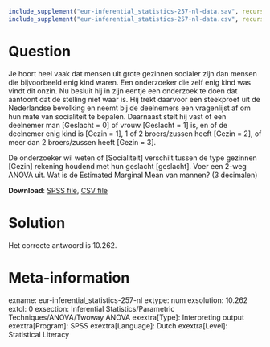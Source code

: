 ```r
include_supplement("eur-inferential_statistics-257-nl-data.sav", recursive = TRUE)
include_supplement("eur-inferential_statistics-257-nl-data.csv", recursive = TRUE)
```

Question
========
Je hoort heel vaak dat mensen uit grote gezinnen socialer zijn dan mensen die bijvoorbeeld enig kind waren. Een onderzoeker die zelf enig kind was vindt dit onzin. Nu besluit hij in zijn eentje een onderzoek te doen dat aantoont dat de stelling niet waar is. Hij trekt daarvoor een steekproef uit de Nederlandse bevolking en neemt bij de deelnemers een vragenlijst af om hun mate van socialiteit te bepalen. Daarnaast stelt hij vast of een deelnemer man [Geslacht = 0] of vrouw [Geslacht = 1] is, en of de deelnemer enig kind is [Gezin = 1], 1 of 2 broers/zussen heeft [Gezin = 2], of meer dan 2 broers/zussen heeft [Gezin = 3].

De onderzoeker wil weten of [Socialiteit] verschilt tussen de type gezinnen [Gezin] rekening houdend met hun geslacht [geslacht]. Voer een 2-weg ANOVA uit. Wat is de Estimated Marginal Mean van mannen? (3 decimalen)

**Download**: [SPSS file](eur-inferential_statistics-257-nl-data.sav), [CSV file](eur-inferential_statistics-257-nl-data.csv)


Solution
========
Het correcte antwoord is 10.262.


Meta-information
================
exname: eur-inferential_statistics-257-nl
extype: num
exsolution: 10.262
extol: 0
exsection: Inferential Statistics/Parametric Techniques/ANOVA/Twoway ANOVA
exextra[Type]: Interpreting output
exextra[Program]: SPSS
exextra[Language]: Dutch
exextra[Level]: Statistical Literacy
